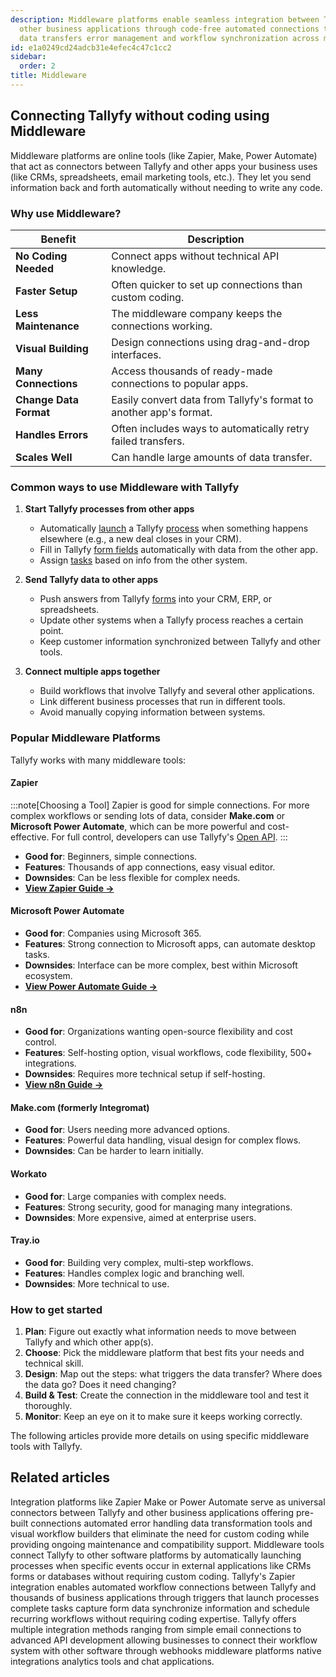 ```yaml
---
description: Middleware platforms enable seamless integration between Tallyfy and
  other business applications through code-free automated connections that handle
  data transfers error management and workflow synchronization across multiple systems.
id: e1a0249cd24adcb31e4efec4c47c1cc2
sidebar:
  order: 2
title: Middleware
---
```


## Connecting Tallyfy without coding using Middleware

Middleware platforms are online tools (like Zapier, Make, Power Automate) that act as connectors between Tallyfy and other apps your business uses (like CRMs, spreadsheets, email marketing tools, etc.). They let you send information back and forth automatically without needing to write any code.

### Why use Middleware?

| Benefit                | Description                                                      |
|------------------------|------------------------------------------------------------------|
| **No Coding Needed**   | Connect apps without technical API knowledge.                    |
| **Faster Setup**       | Often quicker to set up connections than custom coding.        |
| **Less Maintenance**   | The middleware company keeps the connections working.            |
| **Visual Building**    | Design connections using drag-and-drop interfaces.               |
| **Many Connections**   | Access thousands of ready-made connections to popular apps.      |
| **Change Data Format** | Easily convert data from Tallyfy's format to another app's format. |
| **Handles Errors**     | Often includes ways to automatically retry failed transfers.     |
| **Scales Well**        | Can handle large amounts of data transfer.                       |

### Common ways to use Middleware with Tallyfy

1. **Start Tallyfy processes from other apps**
   - Automatically [launch](/products/pro/launching/) a Tallyfy [process](/products/pro/tracking-and-tasks/processes/) when something happens elsewhere (e.g., a new deal closes in your CRM).
   - Fill in Tallyfy [form fields](/products/pro/tracking-and-tasks/tasks/what-are-form-fields-in-tallyfy/) automatically with data from the other app.
   - Assign [tasks](/products/pro/tracking-and-tasks/tasks/) based on info from the other system.

2. **Send Tallyfy data to other apps**
   - Push answers from Tallyfy [forms](/products/pro/tracking-and-tasks/tasks/what-are-form-fields-in-tallyfy/) into your CRM, ERP, or spreadsheets.
   - Update other systems when a Tallyfy process reaches a certain point.
   - Keep customer information synchronized between Tallyfy and other tools.

3. **Connect multiple apps together**
   - Build workflows that involve Tallyfy and several other applications.
   - Link different business processes that run in different tools.
   - Avoid manually copying information between systems.

### Popular Middleware Platforms

Tallyfy works with many middleware tools:

#### Zapier

:::note[Choosing a Tool]
Zapier is good for simple connections. For more complex workflows or sending lots of data, consider **Make.com** or **Microsoft Power Automate**, which can be more powerful and cost-effective. For full control, developers can use Tallyfy's [Open API](/products/pro/integrations/open-api/).
:::

- **Good for**: Beginners, simple connections.
- **Features**: Thousands of app connections, easy visual editor.
- **Downsides**: Can be less flexible for complex needs.
- [**View Zapier Guide →**](/products/pro/integrations/middleware/zapier/)

#### Microsoft Power Automate

- **Good for**: Companies using Microsoft 365.
- **Features**: Strong connection to Microsoft apps, can automate desktop tasks.
- **Downsides**: Interface can be more complex, best within Microsoft ecosystem.
- [**View Power Automate Guide →**](/products/pro/integrations/middleware/power-automate/)

#### n8n

- **Good for**: Organizations wanting open-source flexibility and cost control.
- **Features**: Self-hosting option, visual workflows, code flexibility, 500+ integrations.
- **Downsides**: Requires more technical setup if self-hosting.
- [**View n8n Guide →**](/products/pro/integrations/middleware/n8n/)

#### Make.com (formerly Integromat)

- **Good for**: Users needing more advanced options.
- **Features**: Powerful data handling, visual design for complex flows.
- **Downsides**: Can be harder to learn initially.

#### Workato

- **Good for**: Large companies with complex needs.
- **Features**: Strong security, good for managing many integrations.
- **Downsides**: More expensive, aimed at enterprise users.

#### Tray.io

- **Good for**: Building very complex, multi-step workflows.
- **Features**: Handles complex logic and branching well.
- **Downsides**: More technical to use.

### How to get started

1. **Plan**: Figure out exactly what information needs to move between Tallyfy and which other app(s).
2. **Choose**: Pick the middleware platform that best fits your needs and technical skill.
3. **Design**: Map out the steps: what triggers the data transfer? Where does the data go? Does it need changing?
4. **Build & Test**: Create the connection in the middleware tool and test it thoroughly.
5. **Monitor**: Keep an eye on it to make sure it keeps working correctly.

The following articles provide more details on using specific middleware tools with Tallyfy.


<PageTree />


## Related articles
<CardGrid>
<LinkTitleCard header="<b>Middleware > Why use an integration platform (middleware) with Tallyfy</b>" href="/products/pro/integrations/middleware/why-should-i-use-an-integration-platform-with-tallyfy/" > Integration platforms like Zapier Make or Power Automate serve as universal connectors between Tallyfy and other business applications offering pre-built connections automated error handling data transformation tools and visual workflow builders that eliminate the need for custom coding while providing ongoing maintenance and compatibility support. </LinkTitleCard>
<LinkTitleCard header="<b>Triggers > Launch via middleware</b>" href="/products/pro/launching/triggers/via-middleware/" > Middleware tools connect Tallyfy to other software platforms by automatically launching processes when specific events occur in external applications like CRMs forms or databases without requiring custom coding. </LinkTitleCard>
<LinkTitleCard header="<b>Middleware > Zapier</b>" href="/products/pro/integrations/middleware/zapier/" > Tallyfy's Zapier integration enables automated workflow connections between Tallyfy and thousands of business applications through triggers that launch processes complete tasks capture form data synchronize information and schedule recurring workflows without requiring coding expertise. </LinkTitleCard>
<LinkTitleCard header="<b>Pro > Integrations</b>" href="/products/pro/integrations/" > Tallyfy offers multiple integration methods ranging from simple email connections to advanced API development allowing businesses to connect their workflow system with other software through webhooks middleware platforms native integrations analytics tools and chat applications. </LinkTitleCard>
</CardGrid>